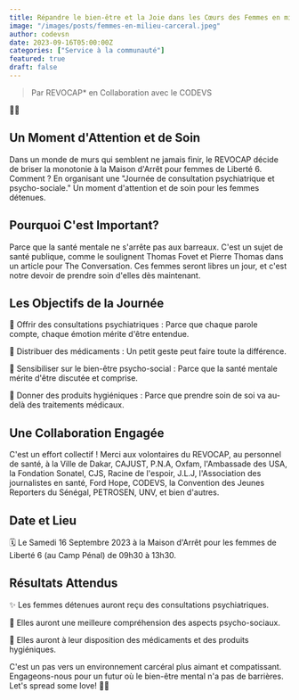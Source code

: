 ```yaml
---
title: Répandre le bien-être et la Joie dans les Cœurs des Femmes en milieu carcéral
image: "/images/posts/femmes-en-milieu-carceral.jpeg"
author: codevsn
date: 2023-09-16T05:00:00Z
categories: ["Service à la communauté"]
featured: true
draft: false
---
```


> Par REVOCAP* en Collaboration avec le CODEVS

🌸✨

## Un Moment d'Attention et de Soin

Dans un monde de murs qui semblent ne jamais finir, le REVOCAP décide de briser la monotonie à la Maison d'Arrêt pour femmes de Liberté 6. Comment ? En organisant une "Journée de consultation psychiatrique et psycho-sociale." Un moment d'attention et de soin pour les femmes détenues.

## Pourquoi C'est Important?

Parce que la santé mentale ne s'arrête pas aux barreaux. C'est un sujet de santé publique, comme le soulignent Thomas Fovet et Pierre Thomas dans un article pour The Conversation. Ces femmes seront libres un jour, et c'est notre devoir de prendre soin d'elles dès maintenant.

## Les Objectifs de la Journée

🌺 Offrir des consultations psychiatriques : Parce que chaque parole compte, chaque émotion mérite d'être entendue.

🌟 Distribuer des médicaments : Un petit geste peut faire toute la différence.

🌼 Sensibiliser sur le bien-être psycho-social : Parce que la santé mentale mérite d'être discutée et comprise.

🎁 Donner des produits hygiéniques : Parce que prendre soin de soi va au-delà des traitements médicaux.

## Une Collaboration Engagée

C'est un effort collectif ! Merci aux volontaires du REVOCAP, au personnel de santé, à la Ville de Dakar, CAJUST, P.N.A, Oxfam, l'Ambassade des USA, la Fondation Sonatel, CJS, Racine de l'espoir, J.L.J, l'Association des journalistes en santé, Ford Hope, CODEVS, la Convention des Jeunes Reporters du Sénégal, PETROSEN, UNV, et bien d'autres.

## Date et Lieu

🗓️ Le Samedi 16 Septembre 2023 à la Maison d'Arrêt pour les femmes de Liberté 6 (au Camp Pénal) de 09h30 à 13h30.

## Résultats Attendus

✨ Les femmes détenues auront reçu des consultations psychiatriques.

💖 Elles auront une meilleure compréhension des aspects psycho-sociaux.

🌈 Elles auront à leur disposition des médicaments et des produits hygiéniques.

C'est un pas vers un environnement carcéral plus aimant et compatissant. Engageons-nous pour un futur où le bien-être mental n'a pas de barrières. Let's spread some love! 💙✨
